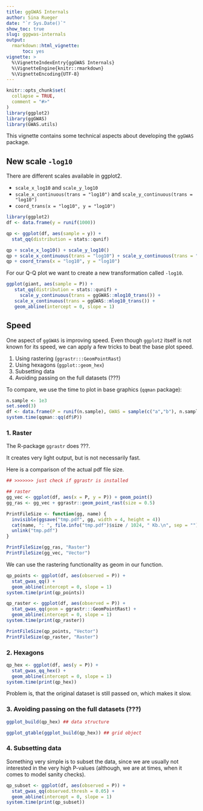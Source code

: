 ```yaml
---
title: ggGWAS Internals
author: Sina Rueger
date: "`r Sys.Date()`"
show_toc: true
slug: gggwas-internals
output: 
  rmarkdown::html_vignette:
      toc: yes
vignette: >
  %\VignetteIndexEntry{ggGWAS Internals}
  %\VignetteEngine{knitr::rmarkdown}
  %\VignetteEncoding{UTF-8}
---
```


```r
knitr::opts_chunk$set(
  collapse = TRUE,
  comment = "#>"
)
library(ggplot2)
library(ggGWAS)
library(GWAS.utils)
```
This vignette contains some technical aspects about developing the `ggGWAS` package. 


## New scale `-log10`

There are different scales available in ggplot2.

- `scale_x_log10` and `scale_y_log10`
- `scale_x_continuous(trans = "log10")` and `scale_y_continuous(trans = "log10")`
- `coord_trans(x = "log10", y = "log10")`

```r
library(ggplot2)
df <- data.frame(y = runif(1000))

qp <- ggplot(df, aes(sample = y)) +
  stat_qq(distribution = stats::qunif)

qp + scale_x_log10() + scale_y_log10()
qp + scale_x_continuous(trans = "log10") + scale_y_continuous(trans = "log10")
qp + coord_trans(x = "log10", y = "log10")

```

For our Q-Q plot we want to create a new transformation called `-log10`. 


```r

ggplot(giant, aes(sample = P)) +
   stat_qq(distribution = stats::qunif) +
     scale_y_continuous(trans = ggGWAS::mlog10_trans()) +
   scale_x_continuous(trans = ggGWAS::mlog10_trans()) +
   geom_abline(intercept = 0, slope = 1)

```


## Speed

One aspect of `ggGWAS` is improving speed. Even though `ggplot2` itself is not known for its speed, we can apply a few tricks to beat the base plot speed. 

1. Using rastering (`ggrastr:::GeomPointRast`)
2. Using hexagons (`ggplot::geom_hex`)
3. Subsetting data
4. Avoiding passing on the full datasets (???)

To compare, we use the time to plot in base graphics (`qqman` package):


```r
n.sample <- 1e3
set.seed(3)
df <- data.frame(P = runif(n.sample), GWAS = sample(c("a","b"), n.sample, replace = TRUE))
system.time(qqman::qq(df$P))
```


### 1. Raster

The R-package `ggrastr` does ???. 

It creates very light output, but is not necessarily fast. 

Here is a comparison of the actual pdf file size.

```r

## >>>>>>> just check if ggrastr is installed

## raster
gg_vec <- ggplot(df, aes(x = P, y = P)) + geom_point()
gg_ras <- gg_vec + ggrastr::geom_point_rast(size = 0.5)

PrintFileSize <- function(gg, name) {
  invisible(ggsave("tmp.pdf", gg, width = 4, height = 4))
  cat(name, ": ", file.info("tmp.pdf")$size / 1024, " Kb.\n", sep = "")
  unlink("tmp.pdf")
}

PrintFileSize(gg_ras, "Raster")
PrintFileSize(gg_vec, "Vector")

```

We can use the rastering functionality as geom in our function. 

```r

qp_points <- ggplot(df, aes(observed = P)) +
  stat_gwas_qq() +
  geom_abline(intercept = 0, slope = 1)
system.time(print(qp_points))

qp_raster <- ggplot(df, aes(observed = P)) +
  stat_gwas_qq(geom = ggrastr:::GeomPointRast) +
  geom_abline(intercept = 0, slope = 1)
system.time(print(qp_raster))

PrintFileSize(qp_points, "Vector")
PrintFileSize(qp_raster, "Raster")


```

### 2. Hexagons

```r

qp_hex <- ggplot(df, aes(y = P)) +
  stat_gwas_qq_hex() +
  geom_abline(intercept = 0, slope = 1)
system.time(print(qp_hex))
```

Problem is, that the original dataset is still passed on, which makes it slow.



### 3. Avoiding passing on the full datasets (???)


```r

ggplot_build(qp_hex) ## data structure

ggplot_gtable(ggplot_build(qp_hex)) ## grid object

```


### 4. Subsetting data

Something very simple is to subset the data, since we are usually not interested in the very high P-values (although, we are at times, when it comes to model sanity checks).


```r
qp_subset <- ggplot(df, aes(observed = P)) +
  stat_gwas_qq(observed.thresh = 0.05) +
  geom_abline(intercept = 0, slope = 1)
system.time(print(qp_subset))


```


